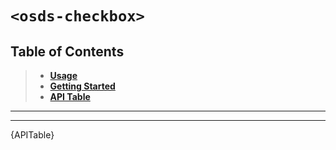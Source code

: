 
<Meta title="Meta Components/Checkbox [meta]/Web Component" />

# `<osds-checkbox>`

## Table of Contents
> - **[Usage](#usage)**
> - **[Getting Started](#getting-started)**
> - **[API Table](#api-table)**

<hr/>
<Usage />
<hr/>
<div id="api-table"><Description>{APITable}</Description></div>

